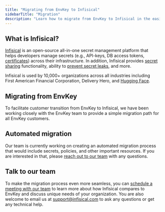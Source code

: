 ```yaml
---
title: "Migrating from EnvKey to Infisical"
sidebarTitle: "Migration"
description: "Learn how to migrate from EnvKey to Infisical in the easiest way possible."
---
```


## What is Infisical? 

[Infisical](https://infisical.com) is an open-source all-in-one secret management platform that helps developers manage secrets (e.g., API-keys, DB access tokens, [certificates](https://infisical.com/docs/documentation/platform/pki/overview)) across their infrastructure. In addition, Infisical provides [secret sharing](https://infisical.com/docs/documentation/platform/secret-sharing) functionality, ability to [prevent secret leaks](https://infisical.com/docs/cli/scanning-overview), and more.

Infisical is used by 10,000+ organizations across all industries including First American Financial Corporation, Delivery Hero, and [Hugging Face](https://infisical.com/customers/hugging-face).

## Migrating from EnvKey

To facilitate customer transition from EnvKey to Infisical, we have been working closely with the EnvKey team to provide a simple migration path for all EnvKey customers.

## Automated migration

Our team is currently working on creating an automated migration process that would include secrets, policies, and other important resources. If you are interested in that, please [reach out to our team](mailto:support@infisical.com) with any questions. 

## Talk to our team

To make the migration process even more seamless, you can [schedule a meeting with our team](https://infisical.cal.com/vlad/migration-from-envkey-to-infisical) to learn more about how Infisical compares to EnvKey and discuss unique needs of your organization. You are also welcome to email us at [support@infisical.com](mailto:support@infisical.com) to ask any questions or get any technical help.
